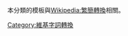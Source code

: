 {{catnav|頁面分類|維基百科模板|按功能分类的模板}}
本分類的模板與[[Wikipedia:繁簡轉換|Wikipedia:繁簡轉換]]相關。

[[Category:條目信息與編輯模板|{{PAGENAME}}]] [[Category:按功能分类的模板|{{PAGENAME}}]] [[Category:语言模板|{{PAGENAME}}]]
[[Category:維基字詞轉換|Category:維基字詞轉換]]